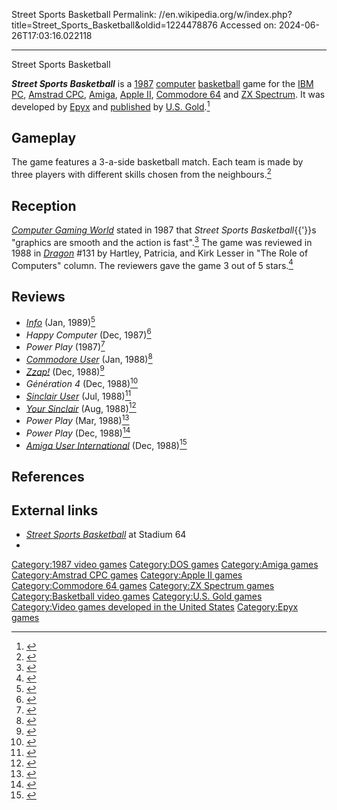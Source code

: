 Street Sports Basketball
Permalink: //en.wikipedia.org/w/index.php?title=Street_Sports_Basketball&oldid=1224478876
Accessed on: 2024-06-26T17:03:16.022118



------
Street Sports Basketball
{{Infobox video game
| title          = Street Sports Basketball
| image          = Street Sports Basketball Coverart.png
| developer      = [[Epyx]]
| publisher      = {{vgrelease|NA|Epyx|EU|[[U.S. Gold]]}}
| series         = 
| engine         = 
| released       = {{Video game release|NA|1987|EU|1988}}
| genre          = [[Sports game]]
| modes          = 
| platforms      = [[Amiga]], [[Amstrad CPC]], [[Apple II series|Apple II]], [[Commodore 64]], [[DOS]], [[ZX Spectrum]]
| artist         = Dave Worton
}}

'''''Street Sports Basketball''''' is a [[1987 in video gaming|1987]] [[computer game|computer]] [[basketball]] game for the [[IBM PC compatible|IBM PC]], [[Amstrad CPC]], [[Amiga]], [[Apple II series|Apple II]], [[Commodore 64]] and [[ZX Spectrum]]. It was developed by [[Epyx]] and [[video game publisher|published]] by [[U.S. Gold]].<ref>{{cite web | title=Street Sports Basketball (1987) | website=MobyGames | date=2000-02-27 | url=https://www.mobygames.com/game/400/street-sports-basketball/ | access-date=2023-10-22}}</ref>

== Gameplay ==
The game features a 3-a-side basketball match. Each team is made by three players with different skills chosen from the neighbours.<ref>{{cite web|url=http://www.thelegacy.de/Museum/game.php3?titel_id=7068&game_id=7146|archive-url=https://web.archive.org/web/20110520190141/http://www.thelegacy.de/Museum/game.php3?titel_id=7068&game_id=7146 |archive-date=2011-05-20|title=Street Sports Basketball}}</ref>

==Reception==
''[[Computer Gaming World]]'' stated in 1987 that ''Street Sports Basketball''{{'}}s "graphics are smooth and the action is fast".<ref name="cgw198711">{{cite magazine | title=Christmas Buyers Guide | magazine=[[Computer Gaming World]] | date=November 1987 | pages=20 |url=https://archive.org/details/Computer_Gaming_World_Issue_41/page/n19/mode/2up | issue=41}}</ref> The game was reviewed in 1988 in ''[[Dragon (magazine)|Dragon]]'' #131 by Hartley, Patricia, and Kirk Lesser in "The Role of Computers" column. The reviewers gave the game 3{{frac|1|2}} out of 5 stars.<ref name="Dragon131">{{cite journal
|title=The Role of Computers
|last1=Lesser|last2=Lesser|last3=Lesser|first1=Hartley|first2=Patricia|first3=Kirk
|journal=Dragon
|issue=131
|date=March 1988
|pages=78–86}}</ref>

==Reviews==
* ''[[.info (magazine)|Info]]'' (Jan, 1989)<ref>{{Cite web|url=https://archive.org/details/Info_Issue_24_1989-01_Info_Publications_US/page/n69/mode/2up|title = Info - Issue 24 (1989-01) (Info Publications) (US)|date = January 1989}}</ref>
* ''Happy Computer'' (Dec, 1987)<ref>{{Cite web|url=https://www.kultboy.com/index.php?site=t&id=1649|title=Kultboy.com - DIE Kult-Seite über die alten Spiele-Magazine und Retro-Games!|website=www.kultboy.com}}</ref>
* ''Power Play'' (1987)<ref>{{Cite web|url=http://www.kultpower.de/archiv/heft_powerplay_1988-01_seite78|title = Kultpower Archiv: Komplettscan Powerplay 1/1988}}</ref>
* ''[[Commodore User]]'' (Jan, 1988)<ref>{{Cite web|url=https://archive.org/details/commodore-user-magazine-52/page/n19/mode/2up|title=Commodore User Magazine Issue 52|date=January 1988}}</ref>
* ''[[Zzap!64|Zzap!]]'' (Dec, 1988)<ref>{{Cite web|url=https://amigareviews.leveluphost.com/streetsp.htm#streetsportsbasketballzzap|title = Amiga Reviews: Street Sports Basketball}}</ref>
* ''Génération 4'' (Dec, 1988)<ref>{{Cite web|url=https://abandonware-magazines.org/affiche_mag.php?mag=27&num=394|title=Le site des anciennes revues informatiques - www.abandonware-magazines.org|website=abandonware-magazines.org}}</ref>
* ''[[Sinclair User]]'' (Jul, 1988)<ref>{{Cite web|url=https://archive.org/details/sinclair-user-magazine-076/page/n63/mode/2up|title=Sinclair User Magazine Issue 076|date=July 1988}}</ref>
* ''[[Your Sinclair]]'' (Aug, 1988)<ref>{{Cite web|url=https://archive.org/details/your-sinclair-32/page/n65/mode/2up|title = Your Sinclair Magazine Issue 32|date = August 1988}}</ref>
* ''Power Play'' (Mar, 1988)<ref>{{Cite web|url=http://www.kultpower.de/archiv/heft_powerplay_1988-04_seite81|title = Kultpower Archiv: Komplettscan Powerplay 4/1988}}</ref>
* ''Power Play'' (Dec, 1988)<ref>{{Cite web|url=http://www.kultpower.de/archiv/heft_powerplay_1989-01_seite64|title = Kultpower Archiv: Komplettscan Powerplay 1/1989}}</ref>
* ''[[Amiga User International]]'' (Dec, 1988)<ref>{{Cite web|url=http://amr.abime.net/review_7199|title = Street Sports Basketball review from AUI Vol 2 No 12 (Dec 1988) - Amiga Magazine Rack}}</ref>

== References ==
{{reflist}}

==External links==
* [http://s64.emuunlim.com/gameinfos/streetsportsbasketball/streetsportsbasketball.htm ''Street Sports Basketball''] {{Webarchive|url=https://web.archive.org/web/20080515223050/http://s64.emuunlim.com/gameinfos/streetsportsbasketball/streetsportsbasketball.htm |date=2008-05-15}} at Stadium 64
* {{abime|id=2143}}

[[Category:1987 video games]]
[[Category:DOS games]]
[[Category:Amiga games]]
[[Category:Amstrad CPC games]]
[[Category:Apple II games]]
[[Category:Commodore 64 games]]
[[Category:ZX Spectrum games]]
[[Category:Basketball video games]]
[[Category:U.S. Gold games]]
[[Category:Video games developed in the United States]]
[[Category:Epyx games]]

{{basketball-videogame-stub}}